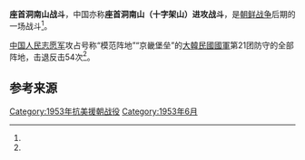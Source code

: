 {{noteTA
|1=zh:北朝鲜; zh-hans:朝鲜; zh-hant:北韓;
|2=zh:南朝鲜; zh-hans:韩国; zh-hant:南韓;
|4=zh-hans:朝鲜半岛; zh-hant:朝鮮半島;
|5=zh-hans:朝鲜民主主义人民共和国; zh-hant:朝鮮民主主義人民共和國;
|6=zh:南北朝鲜; zh-hans:朝鲜半岛南北; zh-hant:南北韓;
|8=zh-hans:朝鲜军事; zh-hant:北韓軍事;
|9=zh-hans:韩国国军; zh-hant:韓國國軍;
|10=zh-hans:朝鲜战场; zh-hant:韓國戰場;
|11=zh-hans:朝鲜民族; zh-hant:韓民族;
|12=zh:朝鲜半岛北部地区; zh-hans:朝鲜半岛北部; zh-hant:北韓地區;
|13=zh:朝鲜半岛南部地区; zh-hans:朝鲜半岛南部; zh-hant:南韓地區;
}}
{{Infobox Military Conflict
|campaign=
|image=
|caption=
|conflict=座首洞南山战斗
|date=1953年6月12日
|place=座首洞南无名高地及龙虎洞以北、狐岘公路以东地区（金城东南11公里）<ref name="军事科学院" />
|result= [[中国人民志愿军|中国人民志愿军]]胜利
|combatant1=[[中国人民志愿军|中国人民志愿军]]第67军200师2个团、201师1个团、第202师1个营<ref name="军事科学院" />
|combatant2=[[大韓民國國軍|韓國國軍]]（防守）{{Link-en|大韓民國第8步兵師|8th Infantry Division (South Korea)|第8师}}第21团；（反击）第10团<ref name="军事科学院" />
|commander1=待补充
|commander2=待补充
|strength1=迫击炮以上火炮300门、坦克8辆<ref name="军事科学院" />
|strength2=
|casualties1=
|casualties2=0.66万余<ref name="军事科学院">《中国人民解放军全史》军事历史研究部 编，军事科学出版社，2000年，ISBN 7-80137-315-4，卷“抗美援朝战史”附件“抗美援朝战争重要战役战斗一览表”。</ref>
|}}

'''座首洞南山战斗'''，中国亦称'''座首洞南山（十字架山）进攻战斗'''，是[[朝鲜战争|朝鲜战争]]后期的一场战斗<ref name="军事科学院" />。

[[中国人民志愿军|中国人民志愿军]]攻占号称“模范阵地”“京畿堡垒”的[[大韓民國國軍|大韓民國國軍]]{{Link-en|大韓民國第8步兵師|8th Infantry Division (South Korea)|第8步兵师}}第21团防守的全部阵地，击退反击54次<ref name="军事科学院" />。

== 参考来源 ==
{{reflist}}

{{战争小作品}}
{{朝鲜战争}}
[[Category:1953年抗美援朝战役|Category:1953年抗美援朝战役]]
[[Category:1953年6月|Category:1953年6月]]